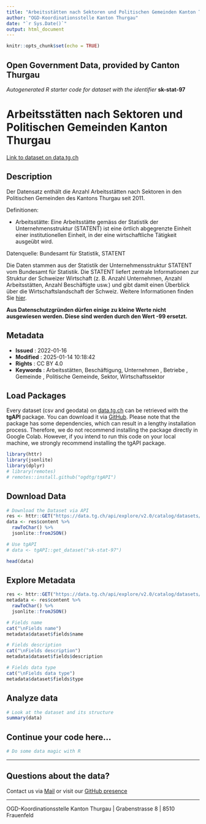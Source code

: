 ```yaml
---
title: "Arbeitsstätten nach Sektoren und Politischen Gemeinden Kanton Thurgau"
author: "OGD-Koordinationsstelle Kanton Thurgau"
date: "`r Sys.Date()`"
output: html_document
---
```


```r
knitr::opts_chunk$set(echo = TRUE)
```

## Open Government Data, provided by **Canton Thurgau**
*Autogenerated R starter code for dataset with the identifier* **sk-stat-97**


# **Arbeitsstätten nach Sektoren und Politischen Gemeinden Kanton Thurgau**

[Link to dataset on data.tg.ch](https://data.tg.ch/explore/dataset/sk-stat-97/information/)

## Description

<p>Der Datensatz enthält die Anzahl Arbeitsstätten nach Sektoren in den Politischen Gemeinden des Kantons Thurgau seit 2011.<br></p> <p>Definitionen:<br></p> <ul><li>Arbeitsstätte: Eine Arbeitsstätte gemäss der Statistik der Unternehmensstruktur (STATENT) ist eine örtlich abgegrenzte Einheit einer institutionellen Einheit, in der eine wirtschaftliche Tätigkeit ausgeübt wird.</li></ul> <p>Datenquelle: Bundesamt für Statistik, STATENT</p> <p>Die Daten stammen aus der Statistik der Unternehmensstruktur STATENT vom Bundesamt für Statistik. Die STATENT liefert zentrale Informationen zur Struktur der Schweizer Wirtschaft (z. B. Anzahl Unternehmen, Anzahl Arbeitsstätten, Anzahl Beschäftigte usw.) und gibt damit einen Überblick über die Wirtschaftslandschaft der Schweiz. Weitere Informationen finden Sie <a href='https://www.bfs.admin.ch/bfs/de/home/statistiken/industrie-dienstleistungen/erhebungen/statent.html' target='_blank'>hier</a>.</p><p><b>Aus Datenschutzgründen dürfen einige zu kleine Werte nicht ausgewiesen werden. Diese sind werden durch den Wert -99 ersetzt.</b></p>

## Metadata

- **Issued**                   : 2022-01-16
- **Modified**                 : 2025-01-14 10:18:42
- **Rights**                   : CC BY 4.0
- **Keywords**                 : Arbeitsstätten, Beschäftigung, Unternehmen , Betriebe , Gemeinde , Politische Gemeinde, Sektor, Wirtschaftssektor

## Load Packages

Every dataset (csv and geodata) on [data.tg.ch](https://data.tg.ch/pages/start/) can be retrieved with the **tgAPI** package. You can download it via [GitHub](https://github.com/ogdtg/tgAPI). Please note that the package has some dependencies, which can result in a lengthy installation process. Therefore, we do not recommend installing the package directly in Google Colab. However, if you intend to run this code on your local machine, we strongly recommend installing the tgAPI package.

```r
library(httr)
library(jsonlite)
library(dplyr)
# library(remotes)
# remotes::install.github("ogdtg/tgAPI")

```


## Download Data


```r
# Download the Dataset via API
res <- httr::GET("https://data.tg.ch/api/explore/v2.0/catalog/datasets/sk-stat-97/exports/json")
data <- res$content %>%
  rawToChar() %>%
  jsonlite::fromJSON()

# Use tgAPI
# data <- tgAPI::get_dataset("sk-stat-97")

head(data)

```


## Explore Metadata

```r

res <- httr::GET("https://data.tg.ch/api/explore/v2.0/catalog/datasets/sk-stat-97")
metadata <- res$content %>%
  rawToChar() %>%
  jsonlite::fromJSON()

# Fields name
cat("\nFields name")
metadata$dataset$fields$name

# Fields description
cat("\nFields description")
metadata$dataset$fields$description

# Fields data type
cat("\nFields data type")
metadata$dataset$fields$type

```


## Analyze data

```r

# Look at the dataset and its structure
summary(data)

```


## Continue your code here...


```r
# Do some data magic with R
```

------------------------------------------------------------------------

## Questions about the data?

Contact us via [Mail](mailto:ogd@tg.ch) or visit our [GitHub presence](https://github.com/ogdtg)


------------------------------------------------------------------------

OGD-Koordinationsstelle Kanton Thurgau | Grabenstrasse 8 | 8510 Frauenfeld
